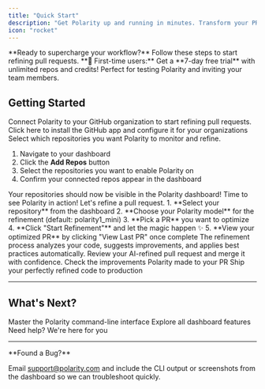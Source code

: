 ```yaml
---
title: "Quick Start"
description: "Get Polarity up and running in minutes. Transform your PRs with AI Agent refinement."
icon: "rocket"
---
```


<Note>
  **Ready to supercharge your workflow?** Follow these steps to start refining pull requests.
</Note>

<Info>
  **🎉 First-time users:** Get a **7-day free trial** with unlimited repos and credits! Perfect for testing Polarity and inviting your team members.
</Info>

## Getting Started

<Steps>

<Step title="Install the GitHub App" icon="github">
  Connect Polarity to your GitHub organization to start refining pull requests.
  
  <CardGroup cols={1}>
    <Card title="Install & Configure" icon="download" href="https://github.com/apps/polarity-ai/installations/select_target">
      Click here to install the GitHub app and configure it for your organizations
    </Card>
  </CardGroup>

</Step>

<Step title="Configure Your Repositories" icon="code-branch">
  Select which repositories you want Polarity to monitor and refine.
  
  1. Navigate to your dashboard
  2. Click the **Add Repos** button
  3. Select the repositories you want to enable Polarity on
  4. Confirm your connected repos appear in the dashboard
  
  <Check>
    Your repositories should now be visible in the Polarity dashboard!
  </Check>
</Step>

<Step title="Refine Your First PR" icon="wand-magic-sparkles">
  Time to see Polarity in action! Let's refine a pull request.
  
  <AccordionGroup>
    <Accordion title="Step-by-step refinement process" icon="list-check">
      1. **Select your repository** from the dashboard
      2. **Choose your Polarity model** for the refinement (default: polarity1_mini)
      3. **Pick a PR** you want to optimize
      4. **Click "Start Refinement"** and let the magic happen ✨
      5. **View your optimized PR** by clicking "View Last PR" once complete
    </Accordion>
  </AccordionGroup>
  
  <Info>
    The refinement process analyzes your code, suggests improvements, and applies best practices automatically.
  </Info>
</Step>

<Step title="Merge & Ship" icon="rocket">
  Review your AI-refined pull request and merge it with confidence.
  
  <CardGroup cols={2}>
    <Card title="Review Changes" icon="magnifying-glass">
      Check the improvements Polarity made to your PR
    </Card>
    <Card title="Merge It!" icon="code-merge">
      Ship your perfectly refined code to production
    </Card>
  </CardGroup>
</Step>

</Steps>

---

## What's Next?

<CardGroup cols={3}>
  <Card title="CLI Guide" icon="terminal" href="/cli">
    Master the Polarity command-line interface
  </Card>
  <Card title="Dashboard" icon="gauge" href="/dashboard">
    Explore all dashboard features
  </Card>
  <Card title="Support" icon="life-ring" href="mailto:support@polarity.com">
    Need help? We're here for you
  </Card>
</CardGroup>

---

<Warning>
  **Found a Bug?** 
  
  Email [support@polarity.com](mailto:support@polarity.com) and include the CLI output or screenshots from the dashboard so we can troubleshoot quickly.
</Warning>
